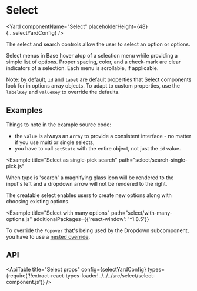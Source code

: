 <!--
Copyright (c) 2018-2020 Uber Technologies, Inc.

This source code is licensed under the MIT license found in the
LICENSE file in the root directory of this source tree.
-->






# Select

<Yard componentName="Select" placeholderHeight={48} {...selectYardConfig} />

The select and search controls allow the user to select an option or options.

Select menus in Base hover atop of a selection menu while providing a simple list of options.
Proper spacing, color, and a check-mark are clear indicators of a selection. Each menu is
scrollable, if applicable.

Note: by default, `id` and `label` are default properties that Select components look for in options array objects. To adapt to custom properties, use the `labelKey` and `valueKey` to override the defaults.

## Examples

<Example title="Select basic usage" path="select/controlled.js">
  <SelectControlled />
</Example>

Things to note in the example source code:

- the `value` is always an `Array` to provide a consistent interface - no matter if you use multi or single selects,
- you have to call `setState` with the entire object, not just the `id` value.

<Example
  title="Select as single-pick search"
  path="select/search-single-pick.js"
>
  <SelectSinglePickSearch />
</Example>

When type is 'search' a magnifying glass icon will be rendered to the input's left and a dropdown
arrow will not be rendered to the right.

<Example title="Select with custom labels" path="select/label.js">
  <SelectLabel />
</Example>

<Example title="Select creatable" path="select/creatable.js">
  <SelectCreatable />
</Example>

The creatable select enables users to create new options along with choosing
existing options.

<Example title="Select as multi-pick search" path="select/search-multi-pick.js">
  <SelectMultiPickSearch />
</Example>

<Example title="Select creatable multi-pick" path="select/creatable-multi.js">
  <SelectCreatableMulti />
</Example>

<Example title="Select sizes" path="select/sizes.js">
  <SelectSizes />
</Example>

<Example title="Select with grouped options" path="select/grouped.js">
  <SelectGrouped />
</Example>

<Example title="Select similar to native select" path="select/native.js">
  <SelectNative />
</Example>

<Example title="Select uncontrolled example" path="select/uncontrolled.js">
  <SelectUncontrolled />
</Example>

<Example
  title="Select with many options"
  path="select/with-many-options.js"
  additionalPackages={{'react-window': '^1.8.5'}}
>
  <SelectWithManyOptions />
</Example>

<Example title="Select in a modal dialog" path="select/in-modal.js">
  <SelectInModal />
</Example>

<Example title="Select with overridden menu" path="select/overridden.js">
  <SelectOverridden />
</Example>

<Example title="Select dropdown overrides" path="select/overridden-dropdown.js">
  <SelectOverriddenDropdown />
</Example>

To override the `Popover` that's being used by the Dropdown subcomponent, you have to use a [nested override](/guides/understanding-overrides/#override-nested-components).

## API

<ApiTable
  title="Select props"
  config={selectYardConfig}
  types={require('!!extract-react-types-loader!../../../src/select/select-component.js')}
/>

<Exports
  component={SelectExports}
  title="Select exports"
  path="baseui/select"
/>

